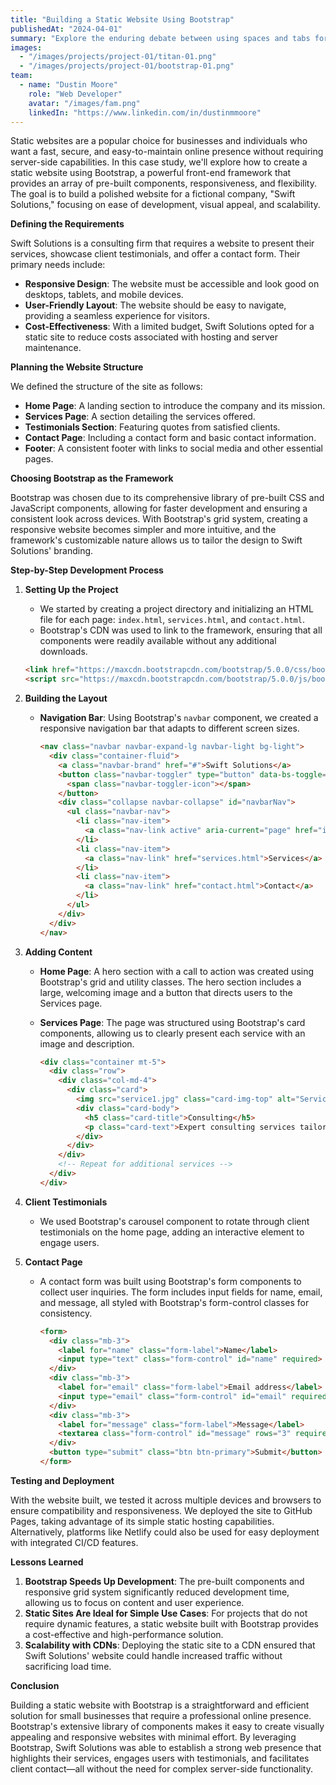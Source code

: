 ```yaml
---
title: "Building a Static Website Using Bootstrap"
publishedAt: "2024-04-01"
summary: "Explore the enduring debate between using spaces and tabs for code indentation, and why this choice matters more than you might think."
images:
  - "/images/projects/project-01/titan-01.png"
  - "/images/projects/project-01/bootstrap-01.png"
team:
  - name: "Dustin Moore"
    role: "Web Developer"
    avatar: "/images/fam.png"
    linkedIn: "https://www.linkedin.com/in/dustinmmoore"
---
```


Static websites are a popular choice for businesses and individuals who want a fast, secure, and easy-to-maintain online presence without requiring server-side capabilities. In this case study, we'll explore how to create a static website using Bootstrap, a powerful front-end framework that provides an array of pre-built components, responsiveness, and flexibility. The goal is to build a polished website for a fictional company, "Swift Solutions," focusing on ease of development, visual appeal, and scalability.

**Defining the Requirements**

Swift Solutions is a consulting firm that requires a website to present their services, showcase client testimonials, and offer a contact form. Their primary needs include:

- **Responsive Design**: The website must be accessible and look good on desktops, tablets, and mobile devices.
- **User-Friendly Layout**: The website should be easy to navigate, providing a seamless experience for visitors.
- **Cost-Effectiveness**: With a limited budget, Swift Solutions opted for a static site to reduce costs associated with hosting and server maintenance.

**Planning the Website Structure**

We defined the structure of the site as follows:

- **Home Page**: A landing section to introduce the company and its mission.
- **Services Page**: A section detailing the services offered.
- **Testimonials Section**: Featuring quotes from satisfied clients.
- **Contact Page**: Including a contact form and basic contact information.
- **Footer**: A consistent footer with links to social media and other essential pages.

**Choosing Bootstrap as the Framework**

Bootstrap was chosen due to its comprehensive library of pre-built CSS and JavaScript components, allowing for faster development and ensuring a consistent look across devices. With Bootstrap's grid system, creating a responsive website becomes simpler and more intuitive, and the framework's customizable nature allows us to tailor the design to Swift Solutions' branding.

**Step-by-Step Development Process**

1. **Setting Up the Project**
   - We started by creating a project directory and initializing an HTML file for each page: `index.html`, `services.html`, and `contact.html`.
   - Bootstrap's CDN was used to link to the framework, ensuring that all components were readily available without any additional downloads.

   ```html
   <link href="https://maxcdn.bootstrapcdn.com/bootstrap/5.0.0/css/bootstrap.min.css" rel="stylesheet">
   <script src="https://maxcdn.bootstrapcdn.com/bootstrap/5.0.0/js/bootstrap.bundle.min.js"></script>
   ```

2. **Building the Layout**
   - **Navigation Bar**: Using Bootstrap's `navbar` component, we created a responsive navigation bar that adapts to different screen sizes.

     ```html
     <nav class="navbar navbar-expand-lg navbar-light bg-light">
       <div class="container-fluid">
         <a class="navbar-brand" href="#">Swift Solutions</a>
         <button class="navbar-toggler" type="button" data-bs-toggle="collapse" data-bs-target="#navbarNav" aria-controls="navbarNav" aria-expanded="false" aria-label="Toggle navigation">
           <span class="navbar-toggler-icon"></span>
         </button>
         <div class="collapse navbar-collapse" id="navbarNav">
           <ul class="navbar-nav">
             <li class="nav-item">
               <a class="nav-link active" aria-current="page" href="index.html">Home</a>
             </li>
             <li class="nav-item">
               <a class="nav-link" href="services.html">Services</a>
             </li>
             <li class="nav-item">
               <a class="nav-link" href="contact.html">Contact</a>
             </li>
           </ul>
         </div>
       </div>
     </nav>
     ```

3. **Adding Content**
   - **Home Page**: A hero section with a call to action was created using Bootstrap's grid and utility classes. The hero section includes a large, welcoming image and a button that directs users to the Services page.
   - **Services Page**: The page was structured using Bootstrap's card components, allowing us to clearly present each service with an image and description.

     ```html
     <div class="container mt-5">
       <div class="row">
         <div class="col-md-4">
           <div class="card">
             <img src="service1.jpg" class="card-img-top" alt="Service 1">
             <div class="card-body">
               <h5 class="card-title">Consulting</h5>
               <p class="card-text">Expert consulting services tailored to your business needs.</p>
             </div>
           </div>
         </div>
         <!-- Repeat for additional services -->
       </div>
     </div>
     ```

4. **Client Testimonials**
   - We used Bootstrap's carousel component to rotate through client testimonials on the home page, adding an interactive element to engage users.

5. **Contact Page**
   - A contact form was built using Bootstrap's form components to collect user inquiries. The form includes input fields for name, email, and message, all styled with Bootstrap's form-control classes for consistency.

     ```html
     <form>
       <div class="mb-3">
         <label for="name" class="form-label">Name</label>
         <input type="text" class="form-control" id="name" required>
       </div>
       <div class="mb-3">
         <label for="email" class="form-label">Email address</label>
         <input type="email" class="form-control" id="email" required>
       </div>
       <div class="mb-3">
         <label for="message" class="form-label">Message</label>
         <textarea class="form-control" id="message" rows="3" required></textarea>
       </div>
       <button type="submit" class="btn btn-primary">Submit</button>
     </form>
     ```

**Testing and Deployment**

With the website built, we tested it across multiple devices and browsers to ensure compatibility and responsiveness. We deployed the site to GitHub Pages, taking advantage of its simple static hosting capabilities. Alternatively, platforms like Netlify could also be used for easy deployment with integrated CI/CD features.

**Lessons Learned**

1. **Bootstrap Speeds Up Development**: The pre-built components and responsive grid system significantly reduced development time, allowing us to focus on content and user experience.
2. **Static Sites Are Ideal for Simple Use Cases**: For projects that do not require dynamic features, a static website built with Bootstrap provides a cost-effective and high-performance solution.
3. **Scalability with CDNs**: Deploying the static site to a CDN ensured that Swift Solutions' website could handle increased traffic without sacrificing load time.

**Conclusion**

Building a static website with Bootstrap is a straightforward and efficient solution for small businesses that require a professional online presence. Bootstrap's extensive library of components makes it easy to create visually appealing and responsive websites with minimal effort. By leveraging Bootstrap, Swift Solutions was able to establish a strong web presence that highlights their services, engages users with testimonials, and facilitates client contact—all without the need for complex server-side functionality.